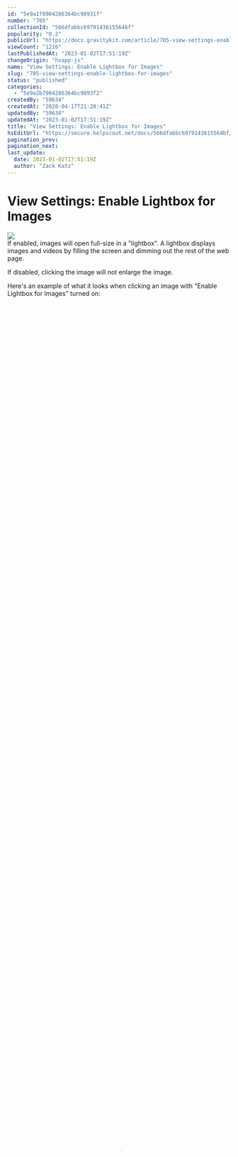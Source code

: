 ```yaml
---
id: "5e9a1f8904286364bc98931f"
number: "705"
collectionId: "566dfabbc6979143615564bf"
popularity: "0.2"
publicUrl: "https://docs.gravitykit.com/article/705-view-settings-enable-lightbox-for-images"
viewCount: "1216"
lastPublishedAt: "2023-01-02T17:51:19Z"
changeOrigin: "hsapp-js"
name: "View Settings: Enable Lightbox for Images"
slug: "705-view-settings-enable-lightbox-for-images"
status: "published"
categories: 
  - "5e9a2b7904286364bc9893f2"
createdBy: "59634"
createdAt: "2020-04-17T21:28:41Z"
updatedBy: "59634"
updatedAt: "2023-01-02T17:51:19Z"
title: "View Settings: Enable Lightbox for Images"
hsEditUrl: "https://secure.helpscout.net/docs/566dfabbc6979143615564bf/article/5e9a1f8904286364bc98931f"
pagination_prev: 
pagination_next: 
last_update:
  date: 2023-01-02T17:51:19Z
  author: "Zack Katz"
---
```


# View Settings: Enable Lightbox for Images

![](https://s3.amazonaws.com/helpscout.net/docs/assets/54c58489e4b051242988532c/images/5ff70b0466df373cab7071da/file-ifBRYvMg0j.png)  
If enabled, images will open full-size in a "lightbox". A lightbox displays images and videos by filling the screen and dimming out the rest of the web page.

If disabled, clicking the image will not enlarge the image.

Here's an example of what it looks when clicking an image with "Enable Lightbox for Images" turned on:

<video controls="" controlslist="download" poster="https://cdn-std.droplr.net/previews/oiTpbB.preview_medium.jpg" preload="auto" src="https://cdn-std.droplr.net/files/acc_471592/oiTpbB" style="width: 100%; height: 100%;"></video>